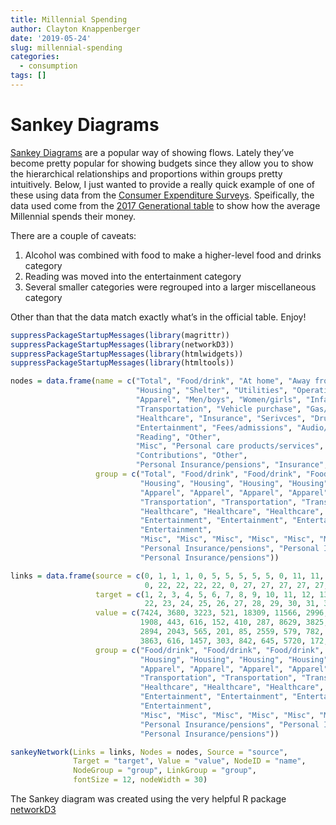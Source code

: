 ```yaml
---
title: Millennial Spending
author: Clayton Knappenberger
date: '2019-05-24'
slug: millennial-spending
categories:
  - consumption
tags: []
---
```


# Sankey Diagrams
[Sankey Diagrams](https://en.wikipedia.org/wiki/Sankey_diagram) are a popular way of showing flows. Lately they've become pretty popular for showing budgets since they allow you to show the hierarchical relationships and proportions within groups pretty intuitively. Below, I just wanted to provide a really quick example of one of these using data from the [Consumer Expenditure Surveys](www.bls.gov/cex). Speifically, the data used come from the [2017 Generational table](https://www.bls.gov/cex/2017/combined/gener.pdf) to show how the average Millennial spends their money. 

There are a couple of caveats: 

1. Alcohol was combined with food to make a higher-level food and drinks category
2. Reading was moved into the entertainment category
3. Several smaller categories were regrouped into a larger miscellaneous category

Other than that the data match exactly what's in the official table. Enjoy!

```r
suppressPackageStartupMessages(library(magrittr))
suppressPackageStartupMessages(library(networkD3))
suppressPackageStartupMessages(library(htmlwidgets))
suppressPackageStartupMessages(library(htmltools))
```

```r
nodes = data.frame(name = c("Total", "Food/drink", "At home", "Away from home", "Alcohol", 
                            "Housing", "Shelter", "Utilities", "Operations", "Supplies", "Furnishings", 
                            "Apparel", "Men/boys", "Women/girls", "Infants", "Footwear", "Other", 
                            "Transportation", "Vehicle purchase", "Gas/fuels", "Public transit", "Other", 
                            "Healthcare", "Insurance", "Serivces", "Drugs", "Supplies", 
                            "Entertainment", "Fees/admissions", "Audio/visual equipment/services", "Pets/toys/hobbies",
                            "Reading", "Other",
                            "Misc", "Personal care products/services", "Education", "Tobacco/smoking products",
                            "Contributions", "Other", 
                            "Personal Insurance/pensions", "Insurance", "Social Security/pensions"), 
                   group = c("Total", "Food/drink", "Food/drink", "Food/drink", "Food/drink", 
                             "Housing", "Housing", "Housing", "Housing", "Housing", "Housing",
                             "Apparel", "Apparel", "Apparel", "Apparel", "Apparel", "Apparel", 
                             "Transportation", "Transportation", "Transportation", "Transportation", "Transportation", 
                             "Healthcare", "Healthcare", "Healthcare", "Healthcare", "Healthcare", 
                             "Entertainment", "Entertainment", "Entertainment", "Entertainment", "Entertainment",
                             "Entertainment", 
                             "Misc", "Misc", "Misc", "Misc", "Misc", "Misc", 
                             "Personal Insurance/pensions", "Personal Insurance/pensions", 
                             "Personal Insurance/pensions"))

links = data.frame(source = c(0, 1, 1, 1, 0, 5, 5, 5, 5, 5, 0, 11, 11, 11, 11, 11, 0, 17, 17, 17, 17, 
                              0, 22, 22, 22, 22, 0, 27, 27, 27, 27, 27, 0, 33, 33, 33, 33, 33, 0, 39, 39), 
                   target = c(1, 2, 3, 4, 5, 6, 7, 8, 9, 10, 11, 12, 13, 14, 15, 16, 17, 18, 19, 20, 21, 
                              22, 23, 24, 25, 26, 27, 28, 29, 30, 31, 32, 33, 34, 35, 36, 37, 38, 39, 40, 41), 
                   value = c(7424, 3680, 3223, 521, 18309, 11566, 2996, 1523, 495, 1729,
                             1908, 443, 616, 152, 410, 287, 8629, 3825, 1919, 610, 2275, 
                             2894, 2043, 565, 201, 85, 2559, 579, 782, 629, 63, 506, 
                             3863, 616, 1457, 303, 842, 645, 5720, 172, 5548), 
                   group = c("Food/drink", "Food/drink", "Food/drink", "Food/drink", 
                             "Housing", "Housing", "Housing", "Housing", "Housing", "Housing",
                             "Apparel", "Apparel", "Apparel", "Apparel", "Apparel", "Apparel", 
                             "Transportation", "Transportation", "Transportation", "Transportation", "Transportation", 
                             "Healthcare", "Healthcare", "Healthcare", "Healthcare", "Healthcare", 
                             "Entertainment", "Entertainment", "Entertainment", "Entertainment", "Entertainment",
                             "Entertainment", 
                             "Misc", "Misc", "Misc", "Misc", "Misc", "Misc", 
                             "Personal Insurance/pensions", "Personal Insurance/pensions", 
                             "Personal Insurance/pensions"))

sankeyNetwork(Links = links, Nodes = nodes, Source = "source",
              Target = "target", Value = "value", NodeID = "name",
              NodeGroup = "group", LinkGroup = "group",
              fontSize = 12, nodeWidth = 30)
```

The Sankey diagram was created using the very helpful R package [networkD3](https://christophergandrud.github.io/networkD3/)